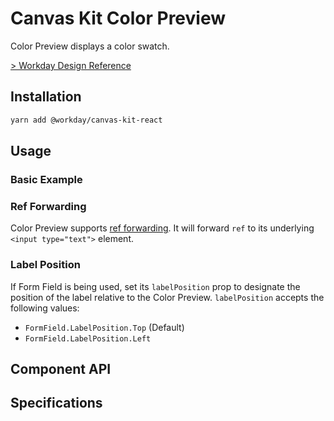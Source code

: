 


<Meta title="Components/Inputs/Color Picker/Color Preview" component={ColorPreview} />

# Canvas Kit Color Preview

Color Preview displays a color swatch.

[> Workday Design Reference](https://design.workday.com/components/inputs/color-input)

## Installation

```sh
yarn add @workday/canvas-kit-react
```

## Usage

### Basic Example

<ExampleCodeBlock code={Basic} />

### Ref Forwarding

Color Preview supports [ref forwarding](https://reactjs.org/docs/forwarding-refs.html). It will
forward `ref` to its underlying `<input type="text">` element.

<ExampleCodeBlock code={RefForwarding} />

### Label Position

If Form Field is being used, set its `labelPosition` prop to designate the position of the label
relative to the Color Preview. `labelPosition` accepts the following values:

- `FormField.LabelPosition.Top` (Default)
- `FormField.LabelPosition.Left`

<ExampleCodeBlock code={LabelPosition} />

## Component API

<SymbolDoc name="ColorPreview" hideDescription />

## Specifications

<Specifications file="ColorPicker.spec.ts" name="ColorPreview" />
